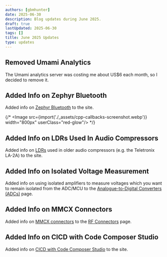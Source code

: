 ```yaml
---
authors: [gbmhunter]
date: 2025-06-30
description: Blog updates during June 2025.
draft: true
lastUpdated: 2025-06-30
tags: []
title: June 2025 Updates
type: updates
---
```


## Removed Umami Analytics

The Umami analytics server was costing me about US$6 each month, so I decided to remove it.

## Added Info on Zephyr Bluetooth

Added info on [Zephyr Bluetooth](/programming/operating-systems/zephyr/bluetooth/) to the site.

{/* <Image src={import('./_assets/cpp-callbacks-screenshot.webp')} width="800px" userClass="red-glow"/> */}

## Added Info on LDRs Used In Audio Compressors

Added info on [LDRs](/electronics/components/sensors/light-dependent-resistors-ldrs/) used in older audio compressors (e.g. the Teletronix LA-2A) to the site.

## Added Info on Isolated Voltage Measurement

Added info on using isolated amplifiers to measure voltages which you want to remain isolated from the ADC/MCU to the [Analogue-to-Digital Converters (ADCs)](/electronics/components/analogue-to-digital-converters-adcs/) page.

## Added Info on MMCX Connectors

Added info on [MMCX connectors](/electronics/components/connectors/rf/#mmcx-connectors) to the [RF Connectors](/electronics/components/connectors/rf/) page.

## Added Info on CICD with Code Composer Studio

Added info on [CICD with Code Composer Studio](/programming/integrated-development-environments-ides/code-composer-studio/cicd/) to the site.
